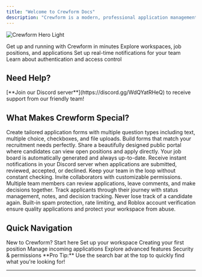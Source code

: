 ```yaml
---
title: "Welcome to Crewform Docs"
description: "Crewform is a modern, professional application management platform designed specifically for Roblox group owners and managers. Streamline your recruitment process, manage candidates effectively, and grow your team with confidence."
---
```


<img
  className="block dark:hidden"
  src="/images/hero-light.png"
  alt="Crewform Hero Light"
/>

<CardGroup cols={2}>
  <Card title="Quick Start Guide" icon="rocket" href="/getting-started/overview">
    Get up and running with Crewform in minutes
  </Card>
  <Card title="Core Features" icon="sparkles" href="/workspaces/workspace-setup">
    Explore workspaces, job positions, and applications
  </Card>
  <Card title="Discord Integration" icon="bell" href="/applications/discord-webhooks">
    Set up real-time notifications for your team
  </Card>
  <Card title="Security & Permissions" icon="shield" href="/security/authentication">
    Learn about authentication and access control
  </Card>
</CardGroup>

## Need Help?

<Info>
  [**Join our Discord server**](https://discord.gg/WdQYatRHeQ) to receive support from our friendly team!
</Info>

## What Makes Crewform Special?

<AccordionGroup>
  <Accordion title="Custom Application Forms">
    Create tailored application forms with multiple question types including text, multiple choice, checkboxes, and file uploads. Build forms that match your recruitment needs perfectly.
  </Accordion>
  <Accordion title="Public Job Portals">
    Share a beautifully designed public portal where candidates can view open positions and apply directly. Your job board is automatically generated and always up-to-date.
  </Accordion>
  <Accordion title="Real-Time Discord Webhooks">
    Receive instant notifications in your Discord server when applications are submitted, reviewed, accepted, or declined. Keep your team in the loop without constant checking.
  </Accordion>
  <Accordion title="Team Collaboration">
    Invite collaborators with customizable permissions. Multiple team members can review applications, leave comments, and make decisions together.
  </Accordion>
  <Accordion title="Application Management">
    Track applicants through their journey with status management, notes, and decision tracking. Never lose track of a candidate again.
  </Accordion>
  <Accordion title="Security & Rate Limiting">
    Built-in spam protection, rate limiting, and Roblox account verification ensure quality applications and protect your workspace from abuse.
  </Accordion>
</AccordionGroup>

## Quick Navigation

<CardGroup cols={3}>
  <Card title="Getting Started" icon="flag-checkered" href="/getting-started/overview">
    New to Crewform? Start here
  </Card>
  <Card title="Workspaces" icon="building" href="/workspaces/workspace-setup">
    Set up your workspace
  </Card>
  <Card title="Job Positions" icon="briefcase" href="/job-positions/creating-positions">
    Creating your first position
  </Card>
  <Card title="Applications" icon="clipboard-list" href="/applications/application-flow">
    Manage incoming applications
  </Card>
  <Card title="Features" icon="lightbulb" href="/features/public-job-board">
    Explore advanced features
  </Card>
  <Card title="Security" icon="lock" href="/security/authentication">
    Security & permissions
  </Card>
</CardGroup>

<Note>
  **Pro Tip:** Use the search bar at the top to quickly find what you're looking for!
</Note>

---